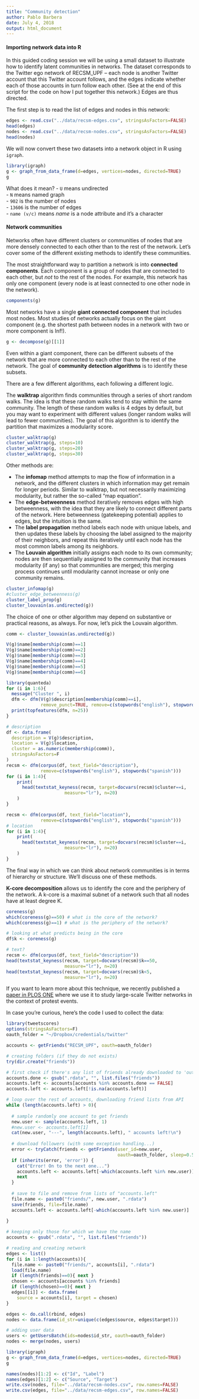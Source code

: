 ```yaml
---
title: "Community detection"
author: Pablo Barbera
date: July 4, 2018
output: html_document
---
```


#### Importing network data into R

In this guided coding session we will be using a small dataset to illustrate how to identify latent communities in networks. The dataset corresponds to the Twitter ego network of RECSM_UPF -- each node is another Twitter account that this Twitter account follows, and the edges indicate whether each of those accounts in turn follow each other. (See at the end of this script for the code on how I put together this network.) Edges are thus directed.

The first step is to read the list of edges and nodes in this network:

```r
edges <- read.csv("../data/recsm-edges.csv", stringsAsFactors=FALSE)
head(edges)
nodes <- read.csv("../data/recsm-nodes.csv", stringsAsFactors=FALSE)
head(nodes)
```

We will now convert these two datasets into a network object in R using `igraph`.

```r
library(igraph)
g <- graph_from_data_frame(d=edges, vertices=nodes, directed=TRUE)
g
```

What does it mean?
- `U` means undirected  
- `N` means named graph  
- `902` is the number of nodes  
- `13606` is the number of edges  
- `name (v/c)` means _name_ is a node attribute and it's a character  

#### Network communities

Networks often have different clusters or communities of nodes that are more densely connected to each other than to the rest of the network. Let's cover some of the different existing methods to identify these communities.

The most straightforward way to partition a network is into __connected components__. Each component is a group of nodes that are connected to each other, but _not_ to the rest of the nodes. For example, this network has only one component (every node is at least connected to one other node in the network).

```r
components(g)
```

Most networks have a single __giant connected component__ that includes most nodes. Most studies of networks actually focus on the giant component (e.g. the shortest path between nodes in a network with two or more component is Inf!).

```r
g <- decompose(g)[[1]]
```

Even within a giant component, there can be different subsets of the network that are more connected to each other than to the rest of the network. The goal of __community detection algorithms__ is to identify these subsets.

There are a few different algorithms, each following a different logic. 

The __walktrap__ algorithm finds communities through a series of short random walks. The idea is that these random walks tend to stay within the same community. The length of these random walks is 4 edges by default, but you may want to experiment with different values (longer random walks will lead to fewer communities). The goal of this algorithm is to identify the partition that maximizes a modularity score.

```r
cluster_walktrap(g)
cluster_walktrap(g, steps=10)
cluster_walktrap(g, steps=20)
cluster_walktrap(g, steps=30)
```

Other methods are:

- The __infomap__ method attempts to map the flow of information in a network, and the different clusters in which information may get remain for longer periods. Similar to walktrap, but not necessarily maximizing modularity, but rather the so-called "map equation".
- The __edge-betweenness__ method iteratively removes edges with high betweenness, with the idea that they are likely to connect different parts of the network. Here betweenness (gatekeeping potential) applies to edges, but the intuition is the same.
- The __label propagation__ method labels each node with unique labels, and then updates these labels by choosing the label assigned to the majority of their neighbors, and repeat this iteratively until each node has the most common labels among its neighbors.
- The __Louvain algorithm__ initially assigns each node to its own community; nodes are then sequentially assigned to the community that increases modularity (if any) so that communities are merged; this merging process continues until modularity cannot increase or only one community remains.

```r
cluster_infomap(g)
#cluster_edge_betweenness(g)
cluster_label_prop(g)
cluster_louvain(as.undirected(g))
```

The choice of one or other algorithm may depend on substantive or practical reasons, as always. For now, let's pick the Louvain algorithm.

```r
comm <- cluster_louvain(as.undirected(g))
```

```r
V(g)$name[membership(comm)==1]
V(g)$name[membership(comm)==2]
V(g)$name[membership(comm)==3]
V(g)$name[membership(comm)==4]
V(g)$name[membership(comm)==5]
V(g)$name[membership(comm)==6]

library(quanteda)
for (i in 1:6){
  message("Cluster ", i)
  dfm <- dfm(V(g)$description[membership(comm)==i],
             remove_punct=TRUE, remove=c(stopwords("english"), stopwords("spanish")))
  print(topfeatures(dfm, n=25))
}

# description
df <- data.frame(
  description = V(g)$description,
  location = V(g)$location,
  cluster = as.numeric(membership(comm)),
  stringsAsFactors=F
)
recsm <- dfm(corpus(df, text_field="description"),
             remove=c(stopwords("english"), stopwords("spanish")))
for (i in 1:4){
    print(
      head(textstat_keyness(recsm, target=docvars(recsm)$cluster==i,
                      measure="lr"), n=20)
    )
}

recsm <- dfm(corpus(df, text_field="location"),
             remove=c(stopwords("english"), stopwords("spanish")))
# location
for (i in 1:4){
    print(
      head(textstat_keyness(recsm, target=docvars(recsm)$cluster==i,
                      measure="lr"), n=20)
    )
}

```

The final way in which we can think about network communities is in terms of hierarchy or structure. We'll discuss one of these methods.

__K-core decomposition__ allows us to identify the core and the periphery of the network. A k-core is a maximal subnet of a network such that all nodes have at least degree K.

```r
coreness(g)
which(coreness(g)==50) # what is the core of the network?
which(coreness(g)==1) # what is the periphery of the network?

# looking at what predicts being in the core
df$k <- coreness(g)

# text?
recsm <- dfm(corpus(df, text_field="description"))
head(textstat_keyness(recsm, target=docvars(recsm)$k==50,
                      measure="lr"), n=20)
head(textstat_keyness(recsm, target=docvars(recsm)$k<5,
                      measure="lr"), n=20)

```

If you want to learn more about this technique, we recently published a [paper in PLOS ONE](http://journals.plos.org/plosone/article?id=10.1371/journal.pone.0143611) where we use it to study large-scale Twitter networks in the context of protest events.

In case you're curious, here's the code I used to collect the data:

```r
library(tweetscores)
options(stringsAsFactors=F)
oauth_folder = "~/Dropbox/credentials/twitter"

accounts <- getFriends("RECSM_UPF", oauth=oauth_folder)

# creating folders (if they do not exists)
try(dir.create("friends"))

# first check if there's any list of friends already downloaded to 'outfolder'
accounts.done <- gsub(".rdata", "", list.files("friends"))
accounts.left <- accounts[accounts %in% accounts.done == FALSE]
accounts.left <- accounts.left[!is.na(accounts.left)]

# loop over the rest of accounts, downloading friend lists from API
while (length(accounts.left) > 0){
  
  # sample randomly one account to get friends
  new.user <- sample(accounts.left, 1)
  #new.user <- accounts.left[1]
  cat(new.user, "---", length(accounts.left), " accounts left!\n")    
  
  # download followers (with some exception handling...) 
  error <- tryCatch(friends <- getFriends(user_id=new.user,
                                          oauth=oauth_folder, sleep=0.5, verbose=FALSE), error=function(e) e)
  if (inherits(error, 'error')) {
    cat("Error! On to the next one...")
    accounts.left <- accounts.left[-which(accounts.left %in% new.user)]
    next
  }
  
  # save to file and remove from lists of "accounts.left"
  file.name <- paste0("friends/", new.user, ".rdata")
  save(friends, file=file.name)
  accounts.left <- accounts.left[-which(accounts.left %in% new.user)]
  
}

# keeping only those for which we have the name
accounts <- gsub(".rdata", "", list.files("friends"))

# reading and creating network
edges <- list()
for (i in 1:length(accounts)){
  file.name <- paste0("friends/", accounts[i], ".rdata")
  load(file.name)
  if (length(friends)==0){ next }
  chosen <- accounts[accounts %in% friends]
  if (length(chosen)==0){ next }
  edges[[i]] <- data.frame(
    source = accounts[i], target = chosen)
}

edges <- do.call(rbind, edges)
nodes <- data.frame(id_str=unique(c(edges$source, edges$target)))

# adding user data
users <- getUsersBatch(ids=nodes$id_str, oauth=oauth_folder)
nodes <- merge(nodes, users)

library(igraph)
g <- graph_from_data_frame(d=edges, vertices=nodes, directed=TRUE)
g

names(nodes)[1:2] <- c("Id", "Label")
names(edges)[1:2] <- c("Source", "Target")
write.csv(nodes, file="../data/recsm-nodes.csv", row.names=FALSE)
write.csv(edges, file="../data/recsm-edges.csv", row.names=FALSE)


```
